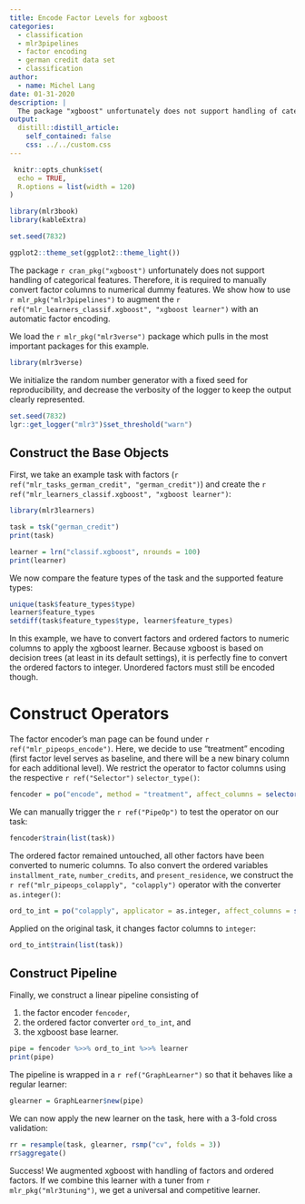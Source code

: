 ```yaml
---
title: Encode Factor Levels for xgboost
categories:
  - classification
  - mlr3pipelines
  - factor encoding
  - german credit data set
  - classification
author:
  - name: Michel Lang
date: 01-31-2020
description: |
  The package "xgboost" unfortunately does not support handling of categorical features. Therefore, it is required to manually convert factor columns to numerical dummy features. We show how to use "mlr3pipelines" to augment the "mlr_learners_classif.xgboost" learner with an automatic factor encoding.
output:
  distill::distill_article:
    self_contained: false
    css: ../../custom.css
---
```


```r
 knitr::opts_chunk$set(
  echo = TRUE,
  R.options = list(width = 120)
)

library(mlr3book)
library(kableExtra)

set.seed(7832)

ggplot2::theme_set(ggplot2::theme_light())
```

The package `r cran_pkg("xgboost")` unfortunately does not support handling of categorical features.
Therefore, it is required to manually convert factor columns to numerical dummy features.
We show how to use `r mlr_pkg("mlr3pipelines")` to augment the `r ref("mlr_learners_classif.xgboost", "xgboost learner")` with an automatic factor encoding.

We load the `r mlr_pkg("mlr3verse")` package which pulls in the most important packages for this example.

```r
library(mlr3verse)
```

We initialize the random number generator with a fixed seed for reproducibility, and decrease the verbosity of the logger to keep the output clearly represented.

```r
set.seed(7832)
lgr::get_logger("mlr3")$set_threshold("warn")
```

## Construct the Base Objects

First, we take an example task with factors (`r ref("mlr_tasks_german_credit", "german_credit")`) and create the `r ref("mlr_learners_classif.xgboost", "xgboost learner")`:

```r
library(mlr3learners)

task = tsk("german_credit")
print(task)

learner = lrn("classif.xgboost", nrounds = 100)
print(learner)
```

We now compare the feature types of the task and the supported feature types:

```r
unique(task$feature_types$type)
learner$feature_types
setdiff(task$feature_types$type, learner$feature_types)
```

In this example, we have to convert factors and ordered factors to numeric columns to apply the xgboost learner.
Because xgboost is based on decision trees (at least in its default settings), it is perfectly fine to convert the ordered factors to integer.
Unordered factors must still be encoded though.

# Construct Operators

The factor encoder's man page can be found under `r ref("mlr_pipeops_encode")`.
Here, we decide to use "treatment" encoding (first factor level serves as baseline, and there will be a new binary column for each additional level).
We restrict the operator to factor columns using the respective `r ref("Selector")` `selector_type()`:

```r
fencoder = po("encode", method = "treatment", affect_columns = selector_type("factor"))
```

We can manually trigger the `r ref("PipeOp")` to test the operator on our task:

```r
fencoder$train(list(task))
```

The ordered factor remained untouched, all other factors have been converted to numeric columns.
To also convert the ordered variables `installment_rate`, `number_credits`, and `present_residence`, we construct the `r ref("mlr_pipeops_colapply", "colapply")` operator with the converter `as.integer()`:

```r
ord_to_int = po("colapply", applicator = as.integer, affect_columns = selector_type("ordered"))
```

Applied on the original task, it changes factor columns to `integer`:

```r
ord_to_int$train(list(task))
```

## Construct Pipeline

Finally, we construct a linear pipeline consisting of

1. the factor encoder `fencoder`,
2. the ordered factor converter `ord_to_int`, and
3. the xgboost base learner.

```r
pipe = fencoder %>>% ord_to_int %>>% learner
print(pipe)
```

The pipeline is wrapped in a `r ref("GraphLearner")` so that it behaves like a regular learner:

```r
glearner = GraphLearner$new(pipe)
```

We can now apply the new learner on the task, here with a 3-fold cross validation:

```r
rr = resample(task, glearner, rsmp("cv", folds = 3))
rr$aggregate()
```

Success! We augmented xgboost with handling of factors and ordered factors.
If we combine this learner with a tuner from `r mlr_pkg("mlr3tuning")`, we get a universal and competitive learner.
